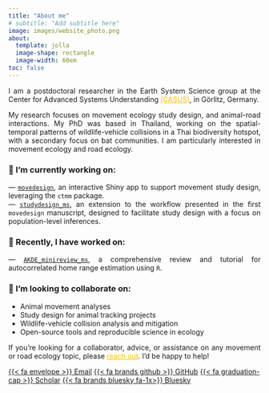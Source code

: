 ```yaml
---
title: "About me"
# subtitle: "Add subtitle here"
image: images/website_photo.png
about: 
  template: jolla
  image-shape: rectangle
  image-width: 60em
toc: false
---
```


::: {style="text-align: justify;"}
I am a postdoctoral researcher in the Earth System Science group at the Center for Advanced Systems Understanding <a href="https://www.casus.science/" style="color: #ffbf00 !important;">(CASUS)</a>, in Görlitz, Germany.

My research focuses on movement ecology study design, and animal-road interactions. My PhD was based in Thailand, working on the spatial-temporal patterns of wildlife-vehicle collisions in a Thai biodiversity hotspot, with a secondary focus on bat communities. I am particularly interested in movement ecology and road ecology.

### 🚧 I’m currently working on:<br>
— [`movedesign`](https://github.com/ecoisilva/movedesign), an interactive Shiny app to support movement study design, leveraging the `ctmm` package.<br>
— [`studydesign_ms`](https://github.com/ecoisilva/studydesign_ms), an extension to the workflow presented in the first `movedesign` manuscript, designed to facilitate study design with a focus on population-level inferences.


### 📄 Recently, I have worked on:<br> 
— [`AKDE_minireview_ms`](https://github.com/ecoisilva/AKDE_minireview), a comprehensive review and tutorial for autocorrelated home range estimation using `R`.

### 💬 I’m looking to collaborate on:<br> 
- Animal movement analyses<br>
- Study design for animal tracking projects<br>
- Wildlife-vehicle collision analysis and mitigation<br>
- Open-source tools and reproducible science in ecology<br>

If you’re looking for a collaborator, advice, or assistance on any movement or road ecology topic, please <a href="mailto:i.simoes-silva@hzdr.de" style="color: #ffbf00 !important;">reach out</a>. I’d be happy to help!

:::

::: {.btn-group .btn-centered role="group" aria-label="Social Links"}
[{{< fa envelope >}} Email](mailto:i-simoes-silva@hzdr.de){.btn .btn-secondary .btn role="button" data-toggle="data" title="email"} [{{< fa brands github >}} GitHub](https://www.github.com/ecoisilva){.btn .btn-secondary .btn role="button" data-toggle="data" title="github"} [{{< fa graduation-cap >}} Scholar](https://scholar.google.com/citations?hl=en&user=dRvr6IYAAAA){.btn .btn-secondary .btn role="button" data-toggle="data" title="scholar"} [{{< fa brands bluesky fa-1x>}} Bluesky](https://bsky.app/profile/ecoisilva.bsky.social){.btn .btn-secondary .btn role="button" data-toggle="data" title="bluesky"}
:::

